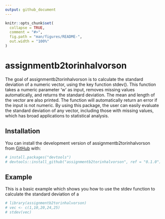 ```yaml
---
output: github_document
---
```


```r
knitr::opts_chunk$set(
  collapse = TRUE,
  comment = "#>",
  fig.path = "man/figures/README-",
  out.width = "100%"
)
```

# assignmentb2torinhalvorson

The goal of assignmentb2torinhalvorson is to calculate the standard deviation of a numeric vector, using the key function stdev(). 
This function takes a numeric parameter 'w' as input, removes missing values automatically, and returns the standard deviation. 
The mean and length of the vector are also printed. The function will automatically return an error if the input is not numeric. 
By using this package, the user can easily evaluate the standard deviation of any vector, including those with missing values, 
which has broad applications to statistical analysis.

## Installation

You can install the development version of assignmentb2torinhalvorson from [GitHub](https://github.com/) with:

```r
# install.packages("devtools")
# devtools::install_github("assignmentb2torinhalvorson", ref = "0.1.0")
```

## Example

This is a basic example which shows you how to use the stdev function to calculate the standard deviation of a 

```r
# library(assignmentb2torinhalvorson)
# vec <- c(1,10,20,24,25)
# stdev(vec)

```

